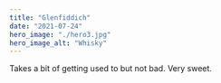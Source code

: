 ---
title: "Glenfiddich"
date: "2021-07-24"
hero_image: "./hero3.jpg"
hero_image_alt: "Whisky"
---

Takes a bit of getting used to but not bad. Very sweet.